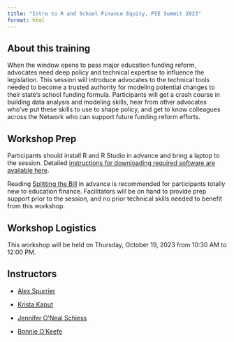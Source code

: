 ```yaml
---
title: "Intro to R and School Finance Equity, PIE Summit 2023"
format: html
---
```


## About this training

When the window opens to pass major education funding reform, advocates need deep policy and technical expertise to influence the legislation. This session will introduce advocates to the technical tools needed to become a trusted authority for modeling potential changes to their state’s school funding formula. Participants will get a crash course in building data analysis and modeling skills, hear from other advocates who’ve put these skills to use to shape policy, and get to know colleagues across the Network who can support future funding reform efforts. 

## Workshop Prep

Participants should install R and R Studio in advance and bring a laptop to the session. Detailed [instructions for downloading required software are available here](https://bwedfinance.github.io/piesummit23/setup.html).

Reading [Splitting the Bill](https://bellwether.org/publications/splitting-the-bill/) in advance is recommended for participants totally new to education finance. Facilitators will be on hand to provide prep support prior to the session, and no prior technical skills needed to benefit from this workshop.

## Workshop Logistics

This workshop will be held on Thursday, October 19, 2023 from 10:30 AM to 12:00 PM.

## Instructors

-   [Alex Spurrier](https://bellwether.org/experts/alex-spurrier/)

-   [Krista Kaput](https://bellwether.org/experts/krista-kaput/)

-   [Jennifer O'Neal Schiess](https://bellwether.org/leaders/jennifer-oneal-schiess/)

-   [Bonnie O'Keefe](https://bellwether.org/experts/bonnie-okeefe/)
